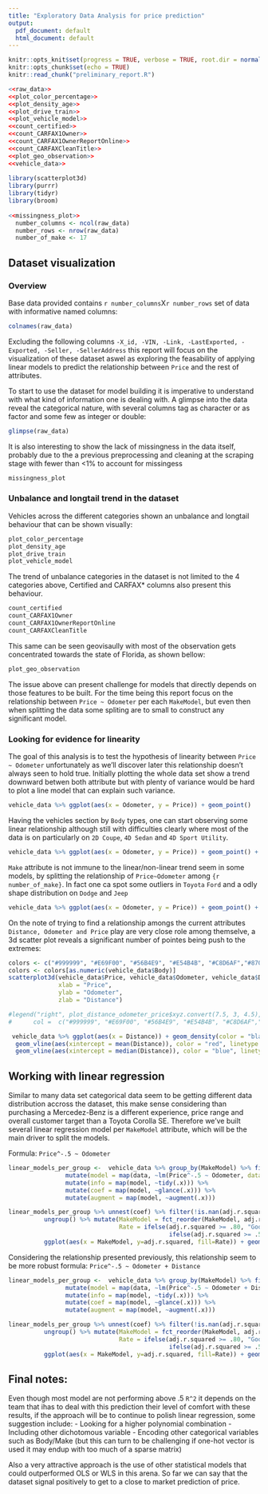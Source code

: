 ```yaml
---
title: "Exploratory Data Analysis for price prediction"
output:
  pdf_document: default
  html_document: default
---
```


```r
knitr::opts_knit$set(progress = TRUE, verbose = TRUE, root.dir = normalizePath(".."))
knitr::opts_chunk$set(echo = TRUE)
knitr::read_chunk("preliminary_report.R")
```

```r
<<raw_data>>
<<plot_color_percentage>>
<<plot_density_age>>
<<plot_drive_train>>
<<plot_vehicle_model>>
<<count_certified>>
<<count_CARFAX1Owner>>
<<count_CARFAX1OwnerReportOnline>>
<<count_CARFAXCleanTitle>>
<<plot_geo_observation>>
<<vehicle_data>>
  
library(scatterplot3d)
library(purrr)
library(tidyr)
library(broom)
  
<<missingness_plot>>
  number_columns <- ncol(raw_data)
  number_rows <- nrow(raw_data)
  number_of_make <- 17
```

## Dataset visualization

### Overview

Base data provided contains `r number_columns`X`r number_rows` set of data with informative named columns:
```r
colnames(raw_data)
```

Excluding the following columns `-X_id, -VIN, -Link, -LastExported, -Exported, -Seller, -SellerAddress` this report will focus on the visualization of these dataset aswel as exploring the feasability of applying linear models to predict the relationship between `Price` and the rest of attributes.

To start to use the dataset for model building it is imperative to understand with what kind of information one is dealing with. A glimpse into the data reveal the categorical nature, with several columns tag as character or as factor and some few as integer or double:

```r
glimpse(raw_data)
```

It is also interesting to show the lack of missingness in the data itself, probably due to the a previous preprocessing and cleaning at the scraping stage with fewer than <1% to account for missingess

```r
missingness_plot
```

### Unbalance and longtail trend in the dataset

Vehicles across the different categories shown an unbalance and longtail behaviour that can be shown visually:

```r
plot_color_percentage
plot_density_age
plot_drive_train
plot_vehicle_model
```

The trend of unbalance categories in the dataset is not limited to the 4 categories above, Certified and CARFAX* columns also present this behaviour.

```r
count_certified
count_CARFAX1Owner
count_CARFAX1OwnerReportOnline
count_CARFAXCleanTitle
```

This same can be seen geovisaully with most of the observation gets concentrated towards the state of Florida, as shown bellow:

```r
plot_geo_observation
```


The issue above can present challenge for models that directly depends on those features to be built. For the time being this report focus on the relationship between `Price ~ Odometer` per each `MakeModel`, but even then when splitting the data some spliting are to small to construct any significant model.


### Looking for evidence for linearity

The goal of this analysis is to test the hypothesis of linearity between `Price ~ Odometer` unfortunately as we'll discover later this relationship doesn't always seen to hold true. Initially plotting the whole data set show a trend downward betwen both attribute but with plenty of variance would be hard to plot a line model that can explain such variance.


```r
vehicle_data %>% ggplot(aes(x = Odometer, y = Price)) + geom_point()
```

Having the vehicles section by `Body` types, one can start observing some linear relationship although still with difficulties clearly where most of the data is on particularly on `2D Coupe`, `4D Sedan` and `4D Sport Utility`. 

```r
vehicle_data %>% ggplot(aes(x = Odometer, y = Price)) + geom_point() + facet_wrap(~Body)
```

`Make` attribute is not immune to the linear/non-linear trend seem in some models, by splitting the relationship of `Price~Odometer` among `{r number_of_make}`. In fact one ca spot some outliers in `Toyota` `Ford` and a odly shape distribution on `Dodge` and `Jeep`

```r
vehicle_data %>% ggplot(aes(x = Odometer, y = Price)) + geom_point() + facet_wrap(~Make)
```

On the note of trying to find a relationship amongs the current attributes `Distance, Odometer and Price` play are very close role among themselve, a 3d scatter plot reveals a significant number of pointes being push to the extremes:

```r
colors <- c("#999999", "#E69F00", "#56B4E9", "#E54B4B", "#C8D6AF","#870058","#0D0628","#B3D6C6", "#E3D87E","#35A7FF","#F2CC8F")
colors <- colors[as.numeric(vehicle_data$Body)]
scatterplot3d(vehicle_data$Price, vehicle_data$Odometer, vehicle_data$Distance, pch = 16, color="#35A7FF", 
              xlab = "Price",
              ylab = "Odometer",
              zlab = "Distance")

#legend("right", plot_distance_odometer_price$xyz.convert(7.5, 3, 4.5), legend = levels(vehicle_data$Body),
#      col =  c("#999999", "#E69F00", "#56B4E9", "#E54B4B", "#C8D6AF","#870058","#0D0628","#B3D6C6", #"#E3D87E","#35A7FF","#F2CC8F"), pch = 16)
```
 
```r
 vehicle_data %>% ggplot(aes(x = Distance)) + geom_density(color = "black", fill = "gray") + 
  geom_vline(aes(xintercept = mean(Distance)), color = "red", linetype = "dashed", size = .5) +
  geom_vline(aes(xintercept = median(Distance)), color = "blue", linetype = 4, size = .5) + facet_wrap(~Body)
```


## Working with linear regression

Similar to many data set categorical data seem to be getting different data distribution accross the dataset, this make sense considering than purchasing a Mercedez-Benz is a different experience, price range and overall customer target than a Toyota Corolla SE. Therefore we've built several linear regression model per `MakeModel` attribute, which will be the main driver to split the models. 

Formula: `Price^-.5 ~ Odometer`

```r
linear_models_per_group <-  vehicle_data %>% group_by(MakeModel) %>% filter(n() > 30) %>% nest() %>% 
                mutate(model = map(data, ~lm(Price^-.5 ~ Odometer, data = .x))) %>% 
                mutate(info = map(model, ~tidy(.x))) %>%
                mutate(coef = map(model, ~glance(.x))) %>%
                mutate(augment = map(model, ~augment(.x)))

linear_models_per_group %>% unnest(coef) %>% filter(!is.nan(adj.r.squared)) %>% 
          ungroup() %>% mutate(MakeModel = fct_reorder(MakeModel, adj.r.squared), 
                               Rate = ifelse(adj.r.squared >= .80, "Good",
                                             ifelse(adj.r.squared >= .55, "Fair","Bad"))) %>%
          ggplot(aes(x = MakeModel, y=adj.r.squared, fill=Rate)) + geom_col() +coord_flip() 
```

Considering the relationship presented previously, this relationship seem to be more robust formula: `Price^-.5 ~ Odometer + Distance`

```r
linear_models_per_group <-  vehicle_data %>% group_by(MakeModel) %>% filter(n() > 30) %>% nest() %>% 
                mutate(model = map(data, ~lm(Price^-.5 ~ Odometer + Distance, data = .x))) %>% 
                mutate(info = map(model, ~tidy(.x))) %>%
                mutate(coef = map(model, ~glance(.x))) %>%
                mutate(augment = map(model, ~augment(.x)))

linear_models_per_group %>% unnest(coef) %>% filter(!is.nan(adj.r.squared)) %>% 
          ungroup() %>% mutate(MakeModel = fct_reorder(MakeModel, adj.r.squared), 
                               Rate = ifelse(adj.r.squared >= .80, "Good",
                                             ifelse(adj.r.squared >= .55, "Fair","Bad"))) %>%
          ggplot(aes(x = MakeModel, y=adj.r.squared, fill=Rate)) + geom_col() +coord_flip() 
```

## Final notes:

Even though most model are not performing above .5 `R^2` it depends on the team that ihas to deal with this prediction their level of comfort with these results, if the approach will be to continue to polish linear regression, some suggestion include: 
- Looking for a higher polynomial combination
- Including other dichotomous variable 
- Encoding other categorical variables such as Body/Make (but this can turn to be challenging if one-hot vector is used it may endup with too much of a sparse matrix)

Also a very attractive approach is the use of other statistical models that could outperformed OLS or WLS in this arena. So far we can say that the dataset signal positively to get to a close to market prediction of price. 




